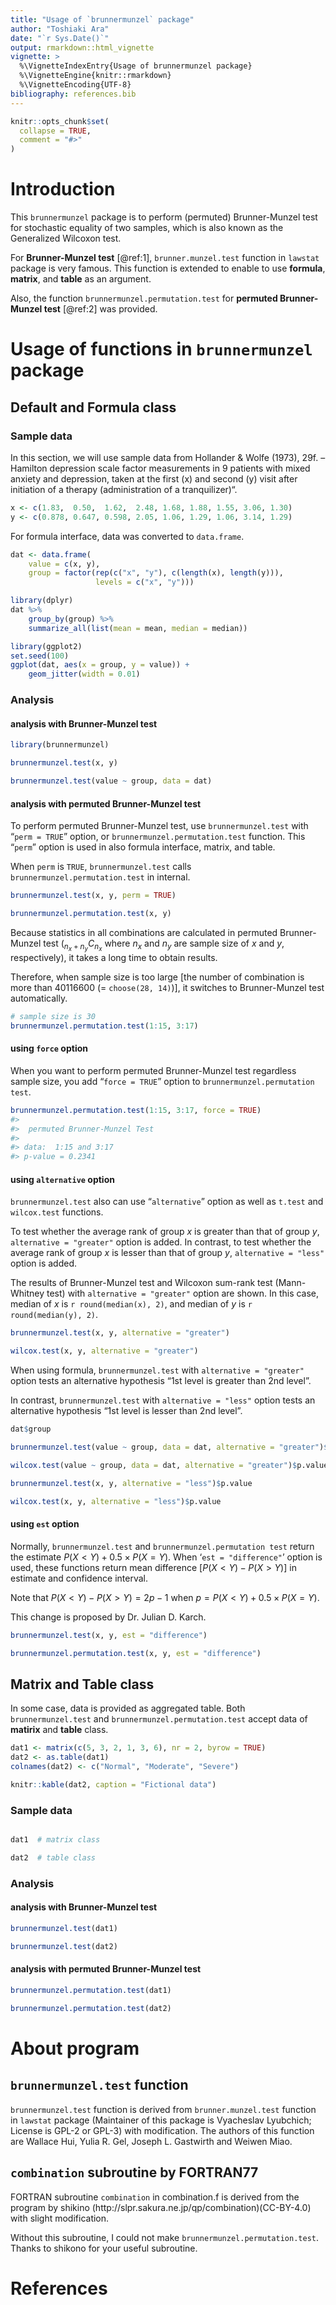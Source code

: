 ```yaml
---
title: "Usage of `brunnermunzel` package"
author: "Toshiaki Ara"
date: "`r Sys.Date()`"
output: rmarkdown::html_vignette
vignette: >
  %\VignetteIndexEntry{Usage of brunnermunzel package}
  %\VignetteEngine{knitr::rmarkdown}
  %\VignetteEncoding{UTF-8}
bibliography: references.bib
---
```


```r
knitr::opts_chunk$set(
  collapse = TRUE,
  comment = "#>"
)
```

# Introduction

This `brunnermunzel` package is to perform (permuted) Brunner-Munzel test
 for stochastic equality of two samples,
 which is also known as the Generalized Wilcoxon test.

For **Brunner-Munzel test** [@ref:1],
`brunner.munzel.test` function in `lawstat` package is very famous.
This function is extended to enable
 to use **formula**, **matrix**, and **table** as an argument.

Also, the function `brunnermunzel.permutation.test`
 for **permuted Brunner-Munzel test** [@ref:2] was provided.

# Usage of functions in `brunnermunzel` package
## Default and Formula class
### Sample data

In this section,
 we will use sample data from Hollander & Wolfe (1973), 29f.
 -- Hamilton depression scale factor measurements in 9 patients with
 mixed anxiety and depression, taken at the first (x) and second (y) visit
 after initiation of a therapy (administration of a tranquilizer)".

```r
x <- c(1.83,  0.50,  1.62,  2.48, 1.68, 1.88, 1.55, 3.06, 1.30)
y <- c(0.878, 0.647, 0.598, 2.05, 1.06, 1.29, 1.06, 3.14, 1.29)
```

For formula interface, data was converted to `data.frame`.

```r
dat <- data.frame(
    value = c(x, y),
    group = factor(rep(c("x", "y"), c(length(x), length(y))),
                   levels = c("x", "y")))
```

```r
library(dplyr)
dat %>%
    group_by(group) %>%
    summarize_all(list(mean = mean, median = median))
```


```r
library(ggplot2)
set.seed(100)
ggplot(dat, aes(x = group, y = value)) +
    geom_jitter(width = 0.01)
```

### Analysis
#### analysis with Brunner-Munzel test
```r
library(brunnermunzel)

brunnermunzel.test(x, y)

brunnermunzel.test(value ~ group, data = dat)
```

#### analysis with permuted Brunner-Munzel test
To perform permuted Brunner-Munzel test,
 use `brunnermunzel.test` with "`perm = TRUE`" option,
 or `brunnermunzel.permutation.test` function.
This "`perm`" option is used in also formula interface, matrix, and table.

When `perm` is `TRUE`,
 `brunnermunzel.test` calls
 `brunnermunzel.permutation.test` in internal.

```r
brunnermunzel.test(x, y, perm = TRUE)

brunnermunzel.permutation.test(x, y)
```

Because statistics in all combinations are calculated
 in permuted Brunner-Munzel test
 (${}_{n_{x}+n_{y}}C_{n_{x}}$ where
  $n_{x}$ and $n_{y}$ are sample size of $x$ and $y$, respectively),
  it takes a long time to obtain results.

Therefore, when sample size is too large
 [the number of combination is more than 40116600
  ($=$ `choose(28, 14)`)],
 it switches to Brunner-Munzel test automatically.

```r
# sample size is 30
brunnermunzel.permutation.test(1:15, 3:17)
```

#### using `force` option

When you want to perform permuted Brunner-Munzel test
 regardless sample size,
 you add "`force = TRUE`" option to `brunnermunzel.permutation test`.

```r
brunnermunzel.permutation.test(1:15, 3:17, force = TRUE)
#>
#>  permuted Brunner-Munzel Test
#>
#> data:  1:15 and 3:17
#> p-value = 0.2341
```

#### using `alternative` option

`brunnermunzel.test` also can use "`alternative`" option
 as well as `t.test` and `wilcox.test` functions.

To test whether the average rank of group $x$ is greater
 than that of group $y$,
 `alternative = "greater"` option is added.
In contrast,
 to test whether the average rank of group $x$ is lesser
 than that of group $y$,
 `alternative = "less"` option is added.

The results of Brunner-Munzel test and
 Wilcoxon sum-rank test (Mann-Whitney test)
 with `alternative = "greater"` option are shown.
In this case,
 median of $x$ is `r round(median(x), 2)`, and
 median of $y$ is `r round(median(y), 2)`.

```r
brunnermunzel.test(x, y, alternative = "greater")

wilcox.test(x, y, alternative = "greater")
```

When using formula,
 `brunnermunzel.test` with `alternative = "greater"` option
 tests an alternative hypothesis "1st level is greater than 2nd level".

In contrast,
 `brunnermunzel.test` with `alternative = "less"` option
 tests an alternative hypothesis "1st level is lesser than 2nd level".

```r
dat$group
```

```r
brunnermunzel.test(value ~ group, data = dat, alternative = "greater")$p.value

wilcox.test(value ~ group, data = dat, alternative = "greater")$p.value
```

```r
brunnermunzel.test(x, y, alternative = "less")$p.value

wilcox.test(x, y, alternative = "less")$p.value
```

#### using `est` option

Normally, `brunnermunzel.test` and `brunnermunzel.permutation test`
 return the estimate $P(X<Y) + 0.5 \times P(X=Y)$.
When '`est = "difference"`' option is used,
 these functions return mean difference [$P(X<Y) - P(X>Y)$]
  in estimate and confidence interval.

Note that $P(X<Y) - P(X>Y) = 2p - 1$
 when $p = P(X<Y) + 0.5 \times P(X=Y)$.

This change is proposed by Dr. Julian D. Karch.


```r
brunnermunzel.test(x, y, est = "difference")

brunnermunzel.permutation.test(x, y, est = "difference")
```



## Matrix and Table class

In some case, data is provided as aggregated table.
Both `brunnermunzel.test` and `brunnermunzel.permutation.test`
 accept data of **matirix** and **table** class.

```r
dat1 <- matrix(c(5, 3, 2, 1, 3, 6), nr = 2, byrow = TRUE)
dat2 <- as.table(dat1)
colnames(dat2) <- c("Normal", "Moderate", "Severe")
```

```r
knitr::kable(dat2, caption = "Fictional data")
```

### Sample data

```r
```

```r
dat1  # matrix class

dat2  # table class
```

### Analysis
#### analysis with Brunner-Munzel test

```r
brunnermunzel.test(dat1)

brunnermunzel.test(dat2)
```

#### analysis with permuted Brunner-Munzel test

```r
brunnermunzel.permutation.test(dat1)

brunnermunzel.permutation.test(dat2)
```

# About program
## `brunnermunzel.test` function

`brunnermunzel.test` function is derived from
 `brunner.munzel.test` function in `lawstat` package
 (Maintainer of this package is Vyacheslav Lyubchich;
  License is GPL-2 or GPL-3)
 with modification.
The authors of this function are
 Wallace Hui, Yulia R. Gel, Joseph L. Gastwirth and Weiwen Miao.

## `combination` subroutine by FORTRAN77

FORTRAN subroutine `combination` in combination.f is derived from
 the program by shikino
 (http://slpr.sakura.ne.jp/qp/combination)(CC-BY-4.0)
  with slight modification.

Without this subroutine,
 I could not make `brunnermunzel.permutation.test`.
Thanks to shikono for your useful subroutine.


# References
